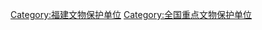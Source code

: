 {{catmore|福建全国重点文物保护单位列表}}

[[Category:福建文物保护单位|Category:福建文物保护单位]]
[[Category:全国重点文物保护单位|Category:全国重点文物保护单位]]